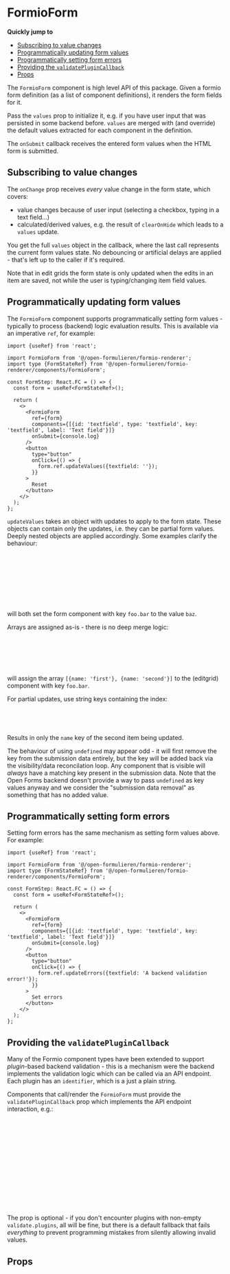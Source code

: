 

<Meta of={FormioFormStories} />

# FormioForm

**Quickly jump to**

- [Subscribing to value changes](#subscribing-to-value-changes)
- [Programmatically updating form values](#programmatically-updating-form-values)
- [Programmatically setting form errors](#programmatically-setting-form-errors)
- [Providing the `validatePluginCallback`](#providing-the-validateplugincallback)
- [Props](#props)

The `FormioForm` component is high level API of this package. Given a formio form definition (as a
list of component definitions), it renders the form fields for it.

Pass the `values` prop to initialize it, e.g. if you have user input that was persisted in some
backend before. `values` are merged with (and override) the default values extracted for each
component in the definition.

The `onSubmit` callback receives the entered form values when the HTML form is submitted.

<Canvas of={FormioFormStories.Example} />

## Subscribing to value changes

The `onChange` prop receives _every_ value change in the form state, which covers:

- value changes because of user input (selecting a checkbox, typing in a text field...)
- calculated/derived values, e.g. the result of `clearOnHide` which leads to a `values` update.

You get the full `values` object in the callback, where the last call represents the current form
values state. No debouncing or artificial delays are applied - that's left up to the caller if it's
required.

Note that in edit grids the form state is only updated when the edits in an item are saved, not
while the user is typing/changing item field values.

## Programmatically updating form values

The `FormioForm` component supports programmatically setting form values - typically to process
(backend) logic evaluation results. This is available via an imperative `ref`, for example:

```tsx
import {useRef} from 'react';

import FormioForm from '@/open-formulieren/formio-renderer';
import type {FormStateRef} from '@/open-formulieren/formio-renderer/components/FormioForm';

const FormStep: React.FC = () => {
  const form = useRef<FormStateRef>();

  return (
    <>
      <FormioForm
        ref={form}
        components={[{id: 'textfield', type: 'textfield', key: 'textfield', label: 'Text field'}]}
        onSubmit={console.log}
      />
      <button
        type="button"
        onClick={() => {
          form.ref.updateValues({textfield: ''});
        }}
      >
        Reset
      </button>
    </>
  );
};
```

`updateValues` takes an object with updates to apply to the form state. These objects can contain
only the updates, i.e. they can be partial form values. Deeply nested objects are applied
accordingly. Some examples clarify the behaviour:

```ts
const updates1 = {
  foo: {
    bar: 'baz',
  },
};
const updates2 = {
  'foo.bar': 'baz',
};
```

will both set the form component with key `foo.bar` to the value `baz`.

Arrays are assigned as-is - there is no deep merge logic:

```ts
const updates4 = {
  foo: {
    bar: [{name: 'first'}, {name: 'second'}],
  },
};
```

will assign the array `[{name: 'first'}, {name: 'second'}]` to the (editgrid) component with key
`foo.bar`.

For partial updates, use string keys containing the index:

```ts
const updates4 = {
  'foo.bar.1.name': 'updated',
};
```

Results in only the `name` key of the second item being updated.

The behaviour of using `undefined` may appear odd - it will first remove the key from the submission
data entirely, but the key will be added back via the visibility/data reconcilation loop. Any
component that is visible will _always_ have a matching key present in the submission data. Note
that the Open Forms backend doesn't provide a way to pass `undefined` as key values anyway and we
consider the "submission data removal" as something that has no added value.

## Programmatically setting form errors

Setting form errors has the same mechanism as setting form values above. For example:

```tsx
import {useRef} from 'react';

import FormioForm from '@/open-formulieren/formio-renderer';
import type {FormStateRef} from '@/open-formulieren/formio-renderer/components/FormioForm';

const FormStep: React.FC = () => {
  const form = useRef<FormStateRef>();

  return (
    <>
      <FormioForm
        ref={form}
        components={[{id: 'textfield', type: 'textfield', key: 'textfield', label: 'Text field'}]}
        onSubmit={console.log}
      />
      <button
        type="button"
        onClick={() => {
          form.ref.updateErrors({textfield: 'A backend validation error!'});
        }}
      >
        Set errors
      </button>
    </>
  );
};
```

## Providing the `validatePluginCallback`

Many of the Formio component types have been extended to support _plugin_-based backend validation -
this is a mechanism were the backend implements the validation logic which can be called via an API
endpoint. Each plugin has an `identifier`, which is a just a plain string.

Components that call/render the `FormioForm` must provide the `validatePluginCallback` prop which
implements the API endpoint interaction, e.g.:

```ts
const validatePluginCallback = async (plugin: string, value: JSONValue) => {
  const body = {plugin, value};
  const response = await window.fetch(
    '/api/validate',{
      method: 'POST',
      headers: {'Accept': 'application/json', 'Content-Type': 'application/json'},
      body: JSON.stringify(body);
    }
  );
  const responseData = await response.json();
  return responseData.isValid
    ? {valid: true}
    : {valid: false, messages: [responseData.error]};
};
```

The prop is optional - if you don't encounter plugins with non-empty `validate.plugins`, all will be
fine, but there is a default fallback that fails _everything_ to prevent programming mistakes from
silently allowing invalid values.

## Props

<ArgTypes />
